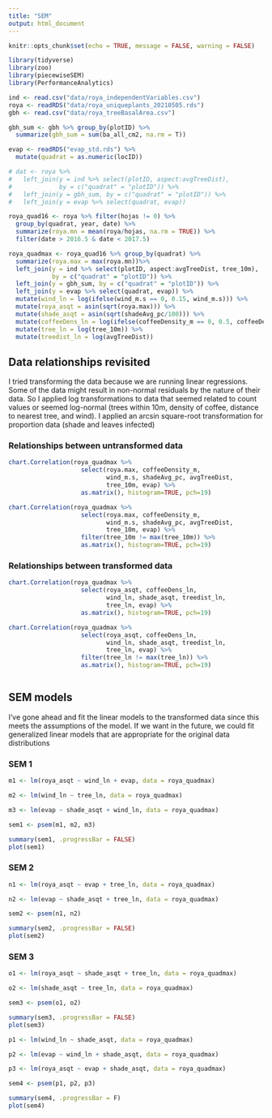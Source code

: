 ```yaml
---
title: "SEM"
output: html_document
---
```


```r
knitr::opts_chunk$set(echo = TRUE, message = FALSE, warning = FALSE)

library(tidyverse)
library(zoo)
library(piecewiseSEM)
library(PerformanceAnalytics)

ind <- read.csv("data/roya_independentVariables.csv")
roya <- readRDS("data/roya_uniqueplants_20210505.rds")
gbh <- read.csv("data/roya_treeBasalArea.csv")

gbh_sum <- gbh %>% group_by(plotID) %>% 
  summarize(gbh_sum = sum(ba_all_cm2, na.rm = T))

evap <- readRDS("evap_std.rds") %>% 
  mutate(quadrat = as.numeric(locID))

# dat <- roya %>% 
#   left_join(y = ind %>% select(plotID, aspect:avgTreeDist), 
#             by = c("quadrat" = "plotID")) %>%
#   left_join(y = gbh_sum, by = c("quadrat" = "plotID")) %>%
#   left_join(y = evap %>% select(quadrat, evap))

roya_quad16 <- roya %>% filter(hojas != 0) %>%
  group_by(quadrat, year, date) %>% 
  summarize(roya.mn = mean(roya/hojas, na.rm = TRUE)) %>% 
  filter(date > 2016.5 & date < 2017.5)

roya_quadmax <- roya_quad16 %>% group_by(quadrat) %>%
  summarize(roya.max = max(roya.mn))%>% 
  left_join(y = ind %>% select(plotID, aspect:avgTreeDist, tree_10m), 
            by = c("quadrat" = "plotID")) %>%
  left_join(y = gbh_sum, by = c("quadrat" = "plotID")) %>%
  left_join(y = evap %>% select(quadrat, evap)) %>%
  mutate(wind_ln = log(ifelse(wind_m.s == 0, 0.15, wind_m.s))) %>%
  mutate(roya_asqt = asin(sqrt(roya.max))) %>%
  mutate(shade_asqt = asin(sqrt(shadeAvg_pc/100))) %>%
  mutate(coffeeDens_ln = log(ifelse(coffeeDensity_m == 0, 0.5, coffeeDensity_m))) %>%
  mutate(tree_ln = log(tree_10m)) %>%
  mutate(treedist_ln = log(avgTreeDist))

```
## Data relationships revisited

I tried transforming the data because we are running linear regressions. Some of the data might result in non-normal residuals by the nature of their data. So I applied log transformations to data that seemed related to count values or seemed log-normal (trees within 10m, density of coffee, distance to nearest tree, and wind). I applied an arcsin square-root transformation for proportion data (shade and leaves infected)

### Relationships between untransformed data

```r
chart.Correlation(roya_quadmax %>%
                    select(roya.max, coffeeDensity_m,
                           wind_m.s, shadeAvg_pc, avgTreeDist, 
                           tree_10m, evap) %>%
                    as.matrix(), histogram=TRUE, pch=19)

chart.Correlation(roya_quadmax %>%
                    select(roya.max, coffeeDensity_m,
                           wind_m.s, shadeAvg_pc, avgTreeDist, 
                           tree_10m, evap) %>%
                    filter(tree_10m != max(tree_10m)) %>%
                    as.matrix(), histogram=TRUE, pch=19)

```

### Relationships between transformed data

```r
chart.Correlation(roya_quadmax %>%
                    select(roya_asqt, coffeeDens_ln,
                           wind_ln, shade_asqt, treedist_ln, 
                           tree_ln, evap) %>%
                    as.matrix(), histogram=TRUE, pch=19)

chart.Correlation(roya_quadmax %>%
                    select(roya_asqt, coffeeDens_ln,
                           wind_ln, shade_asqt, treedist_ln, 
                           tree_ln, evap) %>%
                    filter(tree_ln != max(tree_ln)) %>%
                    as.matrix(), histogram=TRUE, pch=19)



```

## SEM models

I've gone ahead and fit the linear models to the transformed data since this meets the assumptions of the model. If we want in the future, we could fit generalized linear models that are appropriate for the original data distributions

### SEM 1

```r

m1 <- lm(roya_asqt ~ wind_ln + evap, data = roya_quadmax)

m2 <- lm(wind_ln ~ tree_ln, data = roya_quadmax)

m3 <- lm(evap ~ shade_asqt + wind_ln, data = roya_quadmax)

sem1 <- psem(m1, m2, m3)

summary(sem1, .progressBar = FALSE)
plot(sem1)
```

### SEM 2

```r

n1 <- lm(roya_asqt ~ evap + tree_ln, data = roya_quadmax)

n2 <- lm(evap ~ shade_asqt + tree_ln, data = roya_quadmax)

sem2 <- psem(n1, n2)

summary(sem2, .progressBar = FALSE)
plot(sem2)
```

### SEM 3

```r

o1 <- lm(roya_asqt ~ shade_asqt + tree_ln, data = roya_quadmax)

o2 <- lm(shade_asqt ~ tree_ln, data = roya_quadmax)

sem3 <- psem(o1, o2)

summary(sem3, .progressBar = FALSE)
plot(sem3)
```

```r

p1 <- lm(wind_ln ~ shade_asqt, data = roya_quadmax)

p2 <- lm(evap ~ wind_ln + shade_asqt, data = roya_quadmax)

p3 <- lm(roya_asqt ~ evap + shade_asqt, data = roya_quadmax)

sem4 <- psem(p1, p2, p3)

summary(sem4, .progressBar = F)
plot(sem4)
```